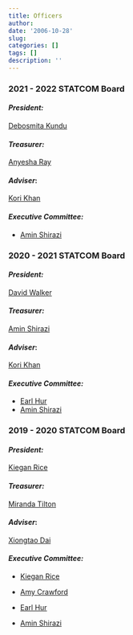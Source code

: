 ```yaml
---
title: Officers
author: 
date: '2006-10-28'
slug: 
categories: []
tags: []
description: ''
---
```


### **2021 - 2022 STATCOM Board**
#### *President:*
  [Debosmita Kundu](https://www.stat.iastate.edu/people/debosmita-kundu)

#### *Treasurer:*
  [Anyesha Ray]()
  
#### *Adviser*:
  [Kori Khan](https://www.stat.iastate.edu/people/kori-khan)
  
#### *Executive Committee:*
  - [Amin Shirazi](https://www.stat.iastate.edu/people/amin-shirazi)
  
### **2020 - 2021 STATCOM Board**
#### *President:*
  [David Walker](https://www.stat.iastate.edu/people/david-walker)

#### *Treasurer:*
  [Amin Shirazi](https://www.stat.iastate.edu/people/amin-shirazi)

#### *Adviser*:
  [Kori Khan](https://www.stat.iastate.edu/people/kori-khan)

#### *Executive Committee:*
  - [Earl Hur](https://www.stat.iastate.edu/people/earl-hur)
  - [Amin Shirazi](https://www.stat.iastate.edu/people/amin-shirazi)

### **2019 - 2020 STATCOM Board**
#### *President:*
  [Kiegan Rice]()
  
#### *Treasurer:*
  [Miranda Tilton](https://www.stat.iastate.edu/people/miranda-tilton)
  
#### *Adviser*:
  [Xiongtao Dai](https://www.stat.iastate.edu/people/xiongtao-dai)
  
#### *Executive Committee:*
  - [Kiegan Rice]()
  
  - [Amy Crawford]()
  
  - [Earl Hur](https://www.stat.iastate.edu/people/earl-hur)
  
  - [Amin Shirazi](https://www.stat.iastate.edu/people/amin-shirazi)  